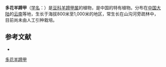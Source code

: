 {{Speciesbox
| name = 多花羊蹄甲
| status = 
| status_system = 
| image =
| genus = Bauhinia
| species = chalcophylla
| authority = L. Chen
}}

'''多花羊蹄甲'''（[[学名|学名]]：{{lang|la|''Bauhinia chalcophylla''}}）是[[豆科|豆科]][[羊蹄甲属|羊蹄甲属]]的植物，是中国的特有植物。分布在[[中国大陆|中国大陆]]的[[云南|云南]]等地，生长于海拔800米至1,000米的地区，常生长在山沟河旁疏林中，目前尚未由人工引种栽培。

== 参考文献 ==
<div class="references-small">
* {{cite web| url =http://www.bioinfo.cn/db05/KmzwSpecies.php?action=view&id=3055| title =多花羊蹄甲| work =《中国高等植物数据库全库》| publisher =中国科学院微生物研究所| author =昆明植物研究所| accessdate =2009-02-23| deadurl =yes| archiveurl =https://web.archive.org/web/20160305073353/http://www.bioinfo.cn/db05/KmzwSpecies.php?action=view&id=3055| archivedate =2016-03-05}}
</div>
{{Taxonbar|from=Q10933042}}

[[Category:羊蹄甲属|多花羊蹄甲]]


{{植物小作品}}